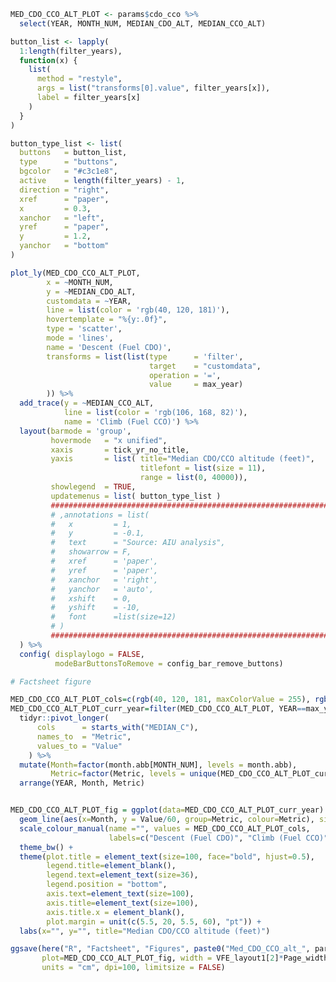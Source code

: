 
```r

MED_CDO_CCO_ALT_PLOT <- params$cdo_cco %>% 
  select(YEAR, MONTH_NUM, MEDIAN_CDO_ALT, MEDIAN_CCO_ALT)

button_list <- lapply(
  1:length(filter_years),
  function(x) {
    list(
      method = "restyle",
      args = list("transforms[0].value", filter_years[x]),
      label = filter_years[x]
    )
  }
)

button_type_list <- list(
  buttons   = button_list,
  type      = "buttons",
  bgcolor   = "#c3c1e8",
  active    = length(filter_years) - 1,
  direction = "right",
  xref      = "paper",
  x         = 0.3,
  xanchor   = "left",
  yref      = "paper",
  y         = 1.2,
  yanchor   = "bottom"
)

plot_ly(MED_CDO_CCO_ALT_PLOT, 
        x = ~MONTH_NUM, 
        y = ~MEDIAN_CDO_ALT, 
        customdata = ~YEAR, 
        line = list(color = 'rgb(40, 120, 181)'),
        hovertemplate = "%{y:.0f}",
        type = 'scatter',
        mode = 'lines',
        name = 'Descent (Fuel CDO)',
        transforms = list(list(type      = 'filter',
                               target    = "customdata",
                               operation = '=',
                               value     = max_year)
        )) %>% 
  add_trace(y = ~MEDIAN_CCO_ALT, 
            line = list(color = 'rgb(106, 168, 82)'),
            name = 'Climb (Fuel CCO)') %>%
  layout(barmode = 'group',
         hovermode   = "x unified",
         xaxis       = tick_yr_no_title,
         yaxis       = list( title="Median CDO/CCO altitude (feet)",
                             titlefont = list(size = 11),
                             range = list(0, 40000)),
         showlegend  = TRUE,
         updatemenus = list( button_type_list )
         ##############################################################################
         # ,annotations = list(
         #   x         = 1, 
         #   y         = -0.1, 
         #   text      = "Source: AIU analysis", 
         #   showarrow = F, 
         #   xref      = 'paper', 
         #   yref      = 'paper', 
         #   xanchor   = 'right', 
         #   yanchor   = 'auto', 
         #   xshift    = 0, 
         #   yshift    = -10,
         #   font      =list(size=12)
         # )          
         ##############################################################################
  ) %>% 
  config( displaylogo = FALSE,
          modeBarButtonsToRemove = config_bar_remove_buttons)

```

```r

# Factsheet figure

MED_CDO_CCO_ALT_PLOT_cols=c(rgb(40, 120, 181, maxColorValue = 255), rgb(106, 168, 82, maxColorValue = 255))
MED_CDO_CCO_ALT_PLOT_curr_year=filter(MED_CDO_CCO_ALT_PLOT, YEAR==max_year) %>% 
  tidyr::pivot_longer(
      cols      = starts_with("MEDIAN_C"),
      names_to  = "Metric",
      values_to = "Value"
    ) %>% 
  mutate(Month=factor(month.abb[MONTH_NUM], levels = month.abb),
         Metric=factor(Metric, levels = unique(MED_CDO_CCO_ALT_PLOT_curr_year$Metric))) %>% 
  arrange(YEAR, Month, Metric)


MED_CDO_CCO_ALT_PLOT_fig = ggplot(data=MED_CDO_CCO_ALT_PLOT_curr_year) +
  geom_line(aes(x=Month, y = Value/60, group=Metric, colour=Metric), size=2) +
  scale_colour_manual(name ="", values = MED_CDO_CCO_ALT_PLOT_cols,
                      labels=c("Descent (Fuel CDO)", "Climb (Fuel CCO)")) +
  theme_bw() +
  theme(plot.title = element_text(size=100, face="bold", hjust=0.5),
        legend.title=element_blank(),
        legend.text=element_text(size=36),
        legend.position = "bottom",
        axis.text=element_text(size=100),
        axis.title=element_text(size=100),
        axis.title.x = element_blank(),
        plot.margin = unit(c(5.5, 20, 5.5, 60), "pt")) +
  labs(x="", y="", title="Median CDO/CCO altitude (feet)")

ggsave(here("R", "Factsheet", "Figures", paste0("Med_CDO_CCO_alt_", params$icao, ".png")), 
       plot=MED_CDO_CCO_ALT_PLOT_fig, width = VFE_layout1[2]*Page_width, height = VFE_height1, 
       units = "cm", dpi=100, limitsize = FALSE)


```

